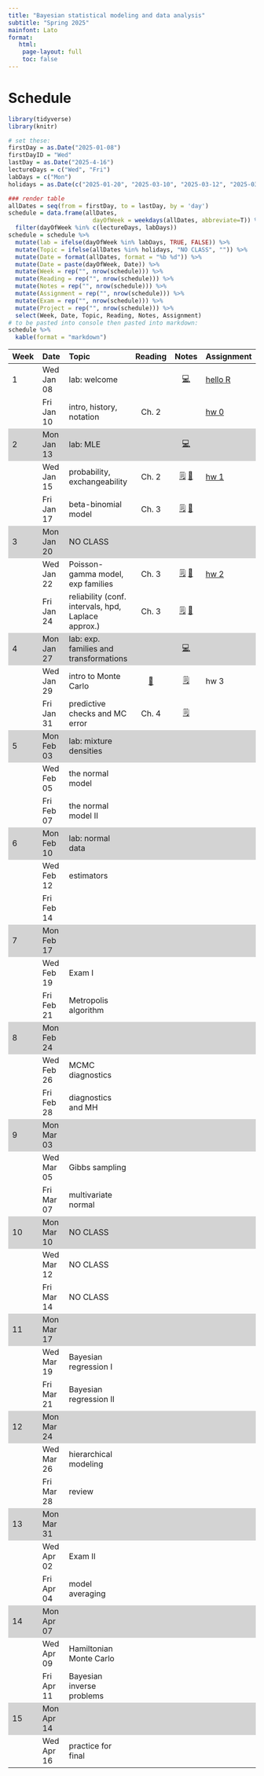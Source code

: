 ```yaml
---
title: "Bayesian statistical modeling and data analysis"
subtitle: "Spring 2025"
mainfont: Lato
format:
   html: 
    page-layout: full
    toc: false
---
```


# Schedule

```r
library(tidyverse)
library(knitr)
```

```r
# set these:
firstDay = as.Date("2025-01-08")
firstDayID = "Wed"
lastDay = as.Date("2025-4-16")
lectureDays = c("Wed", "Fri")
labDays = c("Mon")
holidays = as.Date(c("2025-01-20", "2025-03-10", "2025-03-12", "2025-03-14"))

### render table
allDates = seq(from = firstDay, to = lastDay, by = 'day')
schedule = data.frame(allDates,
                        dayOfWeek = weekdays(allDates, abbreviate=T)) %>%
  filter(dayOfWeek %in% c(lectureDays, labDays))
schedule = schedule %>%
  mutate(lab = ifelse(dayOfWeek %in% labDays, TRUE, FALSE)) %>%
  mutate(Topic = ifelse(allDates %in% holidays, "NO CLASS", "")) %>%
  mutate(Date = format(allDates, format = "%b %d")) %>%
  mutate(Date = paste(dayOfWeek, Date)) %>%
  mutate(Week = rep("", nrow(schedule))) %>%
  mutate(Reading = rep("", nrow(schedule))) %>%
  mutate(Notes = rep("", nrow(schedule))) %>%
  mutate(Assignment = rep("", nrow(schedule))) %>%
  mutate(Exam = rep("", nrow(schedule))) %>%
  mutate(Project = rep("", nrow(schedule))) %>%
  select(Week, Date, Topic, Reading, Notes, Assignment)
# to be pasted into console then pasted into markdown:
schedule %>%
  kable(format = "markdown")
```

```{=html}
<style>
    .heatMap {
        width: 100%;
        text-align: center;
    }
    .heatMap th {
        word-wrap: break-word;
        text-align: center;
    }
<!--     .heatMap tr:nth-of-type(2n+1) { -->
<!--   background: #FFF; -->
<!-- } -->
    .heatMap tr:nth-of-type(3n) { background: #D3D3D3; }
</style>
```
::: heatMap
| Week | Date       | Topic                                               | Reading |                                       Notes                                        | Assignment                 |
|:-----------|:-----------|:------------|:----------:|:----------:|:-----------|
| 1    | Wed Jan 08 | lab: welcome                                        |         |                          [💻](/slides/lab0-welcome.html)                           | [hello R](/labs/lab0.html) |
|      | Fri Jan 10 | intro, history, notation                            |  Ch. 2  |                                                                                    | [hw 0](/hw/hw00.html)      |
| 2    | Mon Jan 13 | lab: MLE                                            |         |                              [💻](/slides/lab1.html)                               |                            |
|      | Wed Jan 15 | probability, exchangeability                        |  Ch. 2  | [🗒](/notes/lec01-probability.html) [📝](/notes/probability-exchangeability-v2.pdf) | [hw 1](/hw/hw01.html)      |
|      | Fri Jan 17 | beta-binomial model                                 |  Ch. 3  |        [🗒](/notes/lec02-estimation.html) [📝](/notes/beta-binomial-602.pdf)        |                            |
| 3    | Mon Jan 20 | NO CLASS                                            |         |                                                                                    |                            |
|      | Wed Jan 22 | Poisson-gamma model, exp families                   |  Ch. 3  |                  [🗒](notes/lec03-Poisson-gamma-exp-families.html)  [📝](/notes/Poisson-gamma-exp-families.pdf)                | [hw 2](/hw/hw02.html)      |
|      | Fri Jan 24 | reliability (conf. intervals, hpd, Laplace approx.) |  Ch. 3  |                         [🗒](/notes/lec04-reliability.html) [📝](/notes/reliability-handwritten.pdf)                         |                            |
| 4    | Mon Jan 27 | lab: exp. families and transformations              |         |  [💻](/slides/lab-exp-families.html)                                                                                         |                            |
|      | Wed Jan 29 | intro to Monte Carlo                                |  [📖](/readings/introMonteCarlo.html)    |   [🗒](/notes/lec05-introMonteCarlo.html)                                                                                 | hw 3                       |
|      | Fri Jan 31 | predictive checks and MC error                      |  Ch. 4  | [🗒](/notes/lec06-MonteCarloPredictionError.html)                                                                                     |                            |
| 5    | Mon Feb 03 | lab: mixture densities                              |         |                                                                                    |                            |
|      | Wed Feb 05 | the normal model                                    |         |                                                                                    |                            |
|      | Fri Feb 07 | the normal model II                                 |         |                                                                                    |                            |
| 6    | Mon Feb 10 | lab: normal data                                    |         |                                                                                    |                            |
|      | Wed Feb 12 | estimators                                          |         |                                                                                    |                            |
|      | Fri Feb 14 |                                                     |         |                                                                                    |                            |
| 7    | Mon Feb 17 |                                                     |         |                                                                                    |                            |
|      | Wed Feb 19 | Exam I                                              |         |                                                                                    |                            |
|      | Fri Feb 21 | Metropolis algorithm                                |         |                                                                                    |                            |
| 8    | Mon Feb 24 |                                                     |         |                                                                                    |                            |
|      | Wed Feb 26 | MCMC diagnostics                                    |         |                                                                                    |                            |
|      | Fri Feb 28 | diagnostics and MH                                  |         |                                                                                    |                            |
| 9    | Mon Mar 03 |                                                     |         |                                                                                    |                            |
|      | Wed Mar 05 | Gibbs sampling                                      |         |                                                                                    |                            |
|      | Fri Mar 07 | multivariate normal                                 |         |                                                                                    |                            |
| 10   | Mon Mar 10 | NO CLASS                                            |         |                                                                                    |                            |
|      | Wed Mar 12 | NO CLASS                                            |         |                                                                                    |                            |
|      | Fri Mar 14 | NO CLASS                                            |         |                                                                                    |                            |
| 11   | Mon Mar 17 |                                                     |         |                                                                                    |                            |
|      | Wed Mar 19 | Bayesian regression I                               |         |                                                                                    |                            |
|      | Fri Mar 21 | Bayesian regression II                              |         |                                                                                    |                            |
| 12   | Mon Mar 24 |                                                     |         |                                                                                    |                            |
|      | Wed Mar 26 | hierarchical modeling                               |         |                                                                                    |                            |
|      | Fri Mar 28 | review                                              |         |                                                                                    |                            |
| 13   | Mon Mar 31 |                                                     |         |                                                                                    |                            |
|      | Wed Apr 02 | Exam II                                             |         |                                                                                    |                            |
|      | Fri Apr 04 | model averaging                                     |         |                                                                                    |                            |
| 14   | Mon Apr 07 |                                                     |         |                                                                                    |                            |
|      | Wed Apr 09 | Hamiltonian Monte Carlo                             |         |                                                                                    |                            |
|      | Fri Apr 11 | Bayesian inverse problems                           |         |                                                                                    |                            |
| 15   | Mon Apr 14 |                                                     |         |                                                                                    |                            |
|      | Wed Apr 16 | practice for final                                  |         |                                                                                    |                            |
:::

<!-- | Week | Date       | Topic                                               | Reading                                                |                                            Notes                                             | Assignment                 | -->

<!-- |:-----|:-----------|:----------------------------------------------------|--------------------------------------------------------|:--------------------------------------------------------------------------------------------:|:---------------------------| -->

<!-- | 1    | Mon Aug 26 | intro, history, notation                            | Ch. 2                                                  |                                                                                              | [hw 0](/hw/hw00.html)      | -->

<!-- |      | Wed Aug 28 | probability, exchangeability                        | Ch. 2                                                  |       [🗒](/notes/lec01-probability.html) [📝](/notes/Probability-Exchangeability.pdf)        | [hw 1](/hw/hw01.html)      | -->

<!-- |      | Thu Aug 29 | lab: welcome                                        |                                                        |                               [💻](/slides/lab0-welcome.html)                                | [hello R](/labs/lab0.html) | -->

<!-- | 2    | Mon Sep 02 | NO CLASS                                            | Ch. 3                                                  |                                                                                              |                            | -->

<!-- |      | Wed Sep 04 | beta-binomial model                                 | Ch. 3                                                  |               [🗒](/notes/lec02-estimation.html) [📝](/notes/beta-binomial.pdf)               | [hw 2](/hw/hw02.html)      | -->

<!-- |      | Thu Sep 05 | lab: MLE and MAP estimator                          |                                                        |                                   [💻](/slides/lab1.html)                                    |                            | -->

<!-- | 3    | Mon Sep 09 | Poisson-gamma model, exp families                   | Ch. 3                                                  | [🗒](notes/lec03-Poisson-gamma-exp-families.html) [📝](/notes/Poisson-gamma-exp-families.pdf) |                            | -->

<!-- |      | Wed Sep 11 | reliability (conf. intervals, hpd, Laplace approx.) | Ch. 3                                                  |         [🗒](/notes/lec04-reliability.html) [📝](/notes/reliability-handwritten.pdf)          | [hw 3](/hw/hw03.html)      | -->

<!-- |      | Thu Sep 12 | lab: exp. families and transformations              |                                                        |                             [💻](/slides/lab-exp-families.html)                              |                            | -->

<!-- | 4    | Mon Sep 16 | intro to Monte Carlo                                | Ch. 4                                                  |         [🗒](/notes/lec05-introMonteCarlo.html) [📝](/notes/posteriorPredictive.pdf)          |                            | -->

<!-- |      | Wed Sep 18 | predictive checks and MC error                      | Ch. 4                                                  |                       [🗒](/notes/lec06-MonteCarloPredictionError.html)                       | [hw 4](/hw/hw04.html)      | -->

<!-- |      | Thu Sep 19 | lab: mixture densities                              |                                                        |                               [💻](/slides/lab-mixtures.html)                                |                            | -->

<!-- | 5    | Mon Sep 23 | the normal model                                    | Ch. 5                                                  |             [🗒](/notes/lec07-normalModel.html)[📝](/notes/completeTheSquare.pdf)             |                            | -->

<!-- |      | Wed Sep 25 | the normal model II                                 | Ch. 5                                                  |                                 [📝](notes/normalNotes2.pdf)                                 |                            | -->

<!-- |      | Thu Sep 26 | lab: normal data                                    |                                                        |                                [💻](/slides/lab-normal.html)                                 |                            | -->

<!-- | 6    | Mon Sep 30 | review                                              |                                                        |                                                                                              |                            | -->

<!-- |      | Wed Oct 02 | [Exam I](/notes/exam-notes.html)                    |                                                        |                                                                                              |                            | -->

<!-- |      | Thu Oct 03 | NO LAB                                              |                                                        |                                                                                              |                            | -->

<!-- | 7    | Mon Oct 07 | Metropolis algorithm                                | Ch. 10                                                 |                         [🗒](/notes/lec08-Metropolis-algorithm.html)                          |                            | -->

<!-- |      | Wed Oct 09 | MCMC diagnostics                                    | Ch. 6                                                  |                                 [🗒](/notes/lec09-MCMC.html)                                  | [hw 5](/hw/hw05.html)      | -->

<!-- |      | Thu Oct 10 | lab: Metropolis algo.                               |                                                        |                               [💻](/slides/lab9-MH-MCMC.html)                                |                            | -->

<!-- | 8    | Mon Oct 14 | NO CLASS                                            |                                                        |                                                                                              |                            | -->

<!-- |      | Wed Oct 16 | wrap-up diagnostics and MH                          | Ch. 6, 10                                              |                             [📝](notes/ergodicMarkovChains.pdf)                              |                            | -->

<!-- |      | Thu Oct 17 | lab: MCMC and conf. bands                           |                                                        |                               [💻](/slides/lab-conf-band.html)                               |                            | -->

<!-- | 9    | Mon Oct 21 | Gibbs sampling                                      | Ch. 6                                                  |                             [🗒](notes/lec10-gibbs-sampling.html)                             |                            | -->

<!-- |      | Wed Oct 23 | multivariate normal                                 | Ch. 7                                                  |                                  [🗒](notes/lec11-mvn.html)                                   | [hw 6](/hw/hw06.html)      | -->

<!-- |      | Thu Oct 24 | lab: MCMC diagnostics                               |                                                        |                            [💻](slides/lab6-mcmc-d-practice.html)                            |                            | -->

<!-- | 10   | Mon Oct 28 | intro to Bayesian regression                        | Ch. 9                                                  |            [🗒](notes/lec12-regression-intro.html)[📝](notes/intro-regression.pdf)            |                            | -->

<!-- |      | Wed Oct 30 | Bayesian regression II                              | Ch. 9                                                  |                          [🗒](notes/lec13-BayesianRegression2.html)                           | [hw 7](/hw/hw07.html)      | -->

<!-- |      | Thu Oct 31 | lab: rstanarm                                       |                                                        |                                 [💻](slides/lab8-rstan.html)                                 |                            | -->

<!-- | 11   | Mon Nov 04 | estimators                                          | Ch. 5 sec. 4                                           |              [🗒](notes/lec14-estimators.html)[📝](notes/estimator-notes-24.pdf)              |                            | -->

<!-- |      | Wed Nov 06 | hierarchical modeling                               | Ch. 8                                                  |          [🗒](notes/lec15-hierarchical-intro.html)[📝](notes/hierarchical-notes.pdf)          | [hw 8](/hw/hw08.html)      | -->

<!-- |      | Thu Nov 07 | lab: estimators                                     |                                                        |                               [💻](slides/estimator-lab.html)                                |                            | -->

<!-- | 12   | Mon Nov 11 | review                                              |                                                        |                                                                                              |                            | -->

<!-- |      | Wed Nov 13 | [Exam II](/notes/exam-notes.html)                   |                                                        |                                                                                              |                            | -->

<!-- |      | Thu Nov 14 | NO LAB                                              |                                                        |                                                                                              |                            | -->

<!-- | 13   | Mon Nov 18 | priors                                              |                                                        |                                    [🗒](notes/priors.html)                                    |                            | -->

<!-- |      | Wed Nov 20 | Bayesian inverse problems                           | [📖](https://www.pnas.org/doi/10.1073/pnas.2409983121) |                                 [🗒](notes/waterOnMars.html)                                  | [hw 9](/hw/hw09.html)      | -->

<!-- |      | Thu Nov 21 | lab: Bayesian inverse practice                      |                                                        |                          [💻](/slides/BayesianInverseProblem.html)                           |                            | -->

<!-- | 14   | Mon Nov 25 | Hamiltonian Monte Carlo                             | [📖](/readings/readHMC.html)                           |                            [🗒](notes/HamiltonianMonteCarlo.html)                             |                            | -->

<!-- |      | Wed Nov 27 | NO CLASS                                            |                                                        |                                                                                              |                            | -->

<!-- |      | Thu Nov 28 | NO CLASS                                            |                                                        |                                                                                              |                            | -->

<!-- | 15   | Mon Dec 02 | model averaging                                     | Ch. 9 sec. 3                                           |                            [🗒](notes/BayesianModelAveraging.html)                            |                            | -->

<!-- |      | Wed Dec 04 | practice for final                                  |                                                        |                                [🗒](notes/practiceFinal.html)                                 |                            | -->

<!-- |      | Thu Dec 05 | lab: review                                         |                                                        |                                                                                              |                            | -->

<!-- ::: -->
